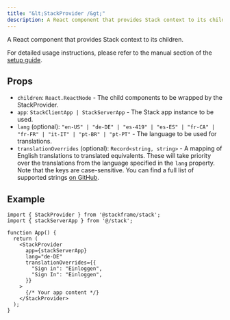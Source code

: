 ```yaml
---
title: "&lt;StackProvider /&gt;"
description: A React component that provides Stack context to its children.
---
```


A React component that provides Stack context to its children.

For detailed usage instructions, please refer to the manual section of the [setup guide](../getting-started/setup.mdx).


## Props

- `children`: `React.ReactNode` - The child components to be wrapped by the StackProvider.
- `app`: `StackClientApp | StackServerApp` - The Stack app instance to be used.
- `lang` (optional): `"en-US" | "de-DE" | "es-419" | "es-ES" | "fr-CA" | "fr-FR" | "it-IT" | "pt-BR" | "pt-PT"` - The language to be used for translations.
- `translationOverrides` (optional): `Record<string, string>` - A mapping of English translations to translated equivalents. These will take priority over the translations from the language specified in the `lang` property. Note that the keys are case-sensitive. You can find a full list of supported strings [on GitHub](https://github.com/stack-auth/stack-auth/blob/dev/packages/template/src/generated/quetzal-translations.ts).

## Example

```tsx title="layout.tsx"
import { StackProvider } from '@stackframe/stack';
import { stackServerApp } from '@/stack';

function App() {
  return (
    <StackProvider
      app={stackServerApp}
      lang="de-DE"
      translationOverrides={{
        "Sign in": "Einloggen",
        "Sign In": "Einloggen",
      }}
    >
      {/* Your app content */}
    </StackProvider>
  );
}
```
